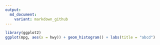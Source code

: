 ```yaml
---
output:
  md_document:
    variant: markdown_github
---
```



```r
library(ggplot2)
ggplot(mpg, aes(x = hwy)) + geom_histogram() + labs(title = "abcd")
```
